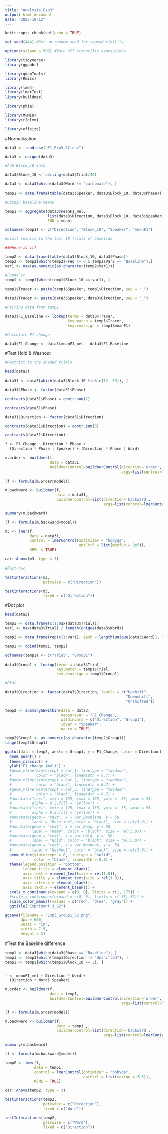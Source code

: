 ```yaml
---
title: "Analysis_Exp3"
output: html_document
date: "2023-10-12"
---
```


```r
knitr::opts_chunk$set(echo = TRUE)

set.seed(444) #Set up random seed for reproducibility

options(scipen = 999) #Turn off scientific expressions

library(tidyverse)
library(ggpubr)

library(qdapTools)
library(Rmisc)

library(lme4)
library(lmerTest)
library(buildmer)

library(phia)

library(MuMIn)
library(r2glmm)

library(effsize)
```

#Normalization

```r
data3 <- read.csv("F1_Exp3_S2.csv")

data3 <- unique(data3)

#Add Block_10 info

data3$Block_10 <- ceiling(data3$Trial/40)

data3 <- data3[which(data3$Word != "carbonate"), ]

temp1 <- data.frame(table(data3$Speaker, data3$Block_10, data3$Phase))

#Obtain baseline means

temp1 <- aggregate(data3$meanF1_mel, 
                   list(data3$Direction, data3$Block_10, data3$Speaker), 
                   FUN = mean) 

colnames(temp1) <- c("Direction", "Block_10", "Speaker", "meanF1")

#Limit results to the last 10 trials of baseline 

##Where is it?

temp2 <- data.frame(table(data3$Block_10, data3$Phase))
temp2 <- temp2[which(temp2$Freq != 0 & temp2$Var2 == "Baseline"),]
var1 <- max(as.numeric(as.character(temp2$Var1)))

#Found it
temp1 <- temp1[which(temp1$Block_10 == var1), ]

temp1$Tracer <- paste(temp1$Speaker, temp1$Direction, sep = "_")

data3$Tracer <- paste(data3$Speaker, data3$Direction, sep = "_")

#Pairing data from temp1 

data3$F1_Baseline <- lookup(terms = data3$Tracer, 
                            key.match = temp1$Tracer,
                            key.reassign = temp1$meanF1)

#Calculate F1 change 

data3$F1_Change <- data3$meanF1_mel - data3$F1_Baseline
```

#Test Hold & Washout

```r
#Restrict to the shaded trials

head(data3)

data31 <- data3[which(data3$Block_10 %in% c(12, 13)), ]

data31$Phase <- factor(data31$Phase)

contrasts(data31$Phase) = contr.sum(2)

contrasts(data31$Phase)

data31$Direction <- factor(data31$Direction)

contrasts(data31$Direction) = contr.sum(3)

contrasts(data31$Direction)

f <- F1_Change ~ Direction * Phase + 
  (Direction * Phase | Speaker) + (Direction * Phase | Word)

m.order <- buildmer(f,
                    data = data31,
                    buildmerControl=buildmerControl(direction='order',
                                                    args=list(control=lmerControl(optimizer='bobyqa'))))

(f <- formula(m.order@model))

m.backward <- buildmer(f,
                       data = data31,
                       buildmerControl=list(direction='backward',
                                            args=list(control=lmerControl(optimizer='bobyqa'))))

summary(m.backward)

(f <- formula(m.backward@model))
```

```r
m3 <- lmer(f,
           data = data31,
           control = lmerControl(optimizer = "bobyqa",
                                 optCtrl = list(maxfun = 2e5)),
           REML = TRUE)

car::Anova(m3, type = 3)

#Post-hoc

testInteractions(m3, 
                 pairwise = c("Direction"))

testInteractions(m3, 
                 fixed = c("Direction"))

```

#Dot plot

```r
head(data3)

temp1 <- data.frame(c(1:max(data3$Trial)))
var1 <- max(data3$Trial) / length(unique(data3$Word))

temp2 <- data.frame(rep(c(1:var1), each = length(unique(data3$Word)), length.out = max(data3$Trial)))

temp1 <- cbind(temp1, temp2)

colnames(temp1) <- c("Trial", "Group1")

data3$Group1 <- lookup(terms = data3$Trial,
                       key.match = temp1$Trial,
                       key.reassign = temp1$Group1)
```

```r
#Plot

data3$Direction <- factor(data3$Direction, levels = c("Upshift", 
                                                      "Downshift", 
                                                      "Unshifted"))

temp2 <- summarySEwithin(data = data3, 
                         measurevar = "F1_Change",
                         withinvars = c("Direction", "Group1"), 
                         idvar = "Speaker",
                         na.rm = TRUE)

temp2$Group1 <- as.numeric(as.character(temp2$Group1))
range(temp2$Group1)

ggplot(data = temp2, aes(x = Group1, y = F1_Change, color = Direction)) +
  geom_point() + 
  theme_classic() + 
  ylab("F1 change (mel)") + 
  #geom_vline(xintercept = bar_1, linetype = "twodash", 
  #           color = "black", linewidth = 0.7) + 
  #geom_vline(xintercept = bar_2, linetype = "twodash", 
  #           color = "black", linewidth = 0.7) + 
  #geom_vline(xintercept = bar_3, linetype = "twodash", 
  #           color = "black", linewidth = 0.7) + 
  #annotate("rect", xmin = 155, xmax = 165, ymin = -55, ymax = 55,
  #         alpha = 0.2,fill = "yellow") + 
  #annotate("rect", xmin = 125, xmax = 135, ymin = -55, ymax = 55,
  #         alpha = 0.2,fill = "yellow") + 
  #annotate(geom = "text", x = var_Baseline, y = 50, 
  #         label = "Baseline",color = "black", size = rel(3.0)) +  
  #annotate(geom = "text", x = var_Ramp, y = 50, 
  #         label = "Ramp", color = "black", size = rel(3.0)) + 
  #annotate(geom = "text", x = var_Hold, y =  50, 
  #         label = "Hold", color = "black", size = rel(3.0)) + 
  #annotate(geom = "text", x = var_Washout, y =  50, 
  #         label = "Washout", color = "black", size = rel(3.0)) +
  geom_hline(yintercept = 0, linetype = "solid", 
             color = "black", linewidth = 0.8) + 
  theme(legend.position = "bottom", 
        legend.title = element_blank(),
        axis.text = element_text(size = rel(1.0)), 
        axis.title.y = element_text(size = rel(1.0)), 
        axis.title.x = element_blank(),
        axis.text.x = element_blank()) + 
  scale_x_continuous(expand = c(0, 0), limits = c(1, 175)) +
  #scale_y_continuous(expand = c(0, 0), limits = c(-55, 55)) +
  scale_color_manual(values = c("red", "blue", "gray")) +
  ggtitle("Expriment 3_S2")

ggsave(filename = "Exp3_Group1_S2.png",
       dpi = 600,
       units = "in",
       width = 7.5,
       height = 3)
```

#Test the Baseline difference

```r
temp1 <- data3[which(data3$Phase == "Baseline"), ]
temp1 <- temp1[which(temp1$Direction != "Unshifted"), ]
temp1 <- temp1[which(temp1$Block_10 == 2), ]


f <- meanF1_mel ~ Direction * Word + 
  (Direction * Word| Speaker)

m.order <- buildmer(f,
                    data = temp1,
                    buildmerControl=buildmerControl(direction='order',
                                                    args=list(control=lmerControl(optimizer='bobyqa'))))

(f <- formula(m.order@model))

m.backward <- buildmer(f,
                       data = temp1 ,
                       buildmerControl=list(direction='backward',
                                            args=list(control=lmerControl(optimizer='bobyqa'))))

summary(m.backward)

(f <- formula(m.backward@model))
```

```r
temp2 <- lmer(f,
             data = temp1,
             control = lmerControl(optimizer = "bobyqa",
                                   optCtrl = list(maxfun = 2e5)),
             REML = TRUE)

car::Anova(temp2, type = 3)

testInteractions(temp2, 
                 pairwise = c("Direction"),
                 fixed = c("Word"))

testInteractions(temp2, 
                 pairwise = c("Word"),
                 fixed = c("Direction"))
```
